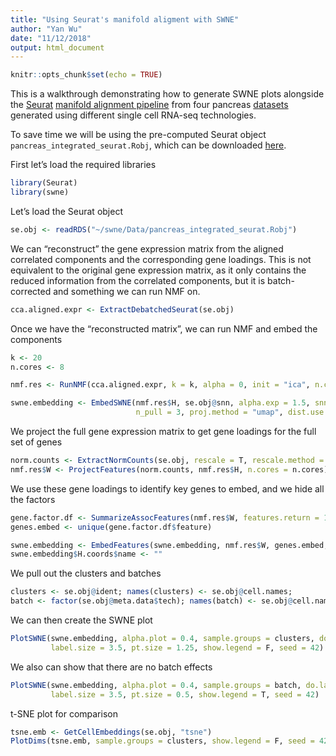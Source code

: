 ```yaml
---
title: "Using Seurat's manifold aligment with SWNE"
author: "Yan Wu"
date: "11/12/2018"
output: html_document
---
```


```r
knitr::opts_chunk$set(echo = TRUE)
```

This is a walkthrough demonstrating how to generate SWNE plots alongside the [Seurat](http://satijalab.org/seurat/) [manifold alignment pipeline]() from four pancreas [datasets](http://bit.ly/IAexpmat) generated using different single cell RNA-seq technologies.

To save time we will be using the pre-computed Seurat object `pancreas_integrated_seurat.Robj`, which can be downloaded [here](ftp://genome-miner.ucsd.edu/swne_files/pancreas_integrated_seurat.Robj).


First let's load the required libraries
```r
library(Seurat)
library(swne)
```


Let's load the Seurat object
```r
se.obj <- readRDS("~/swne/Data/pancreas_integrated_seurat.Robj")
```


We can "reconstruct" the gene expression matrix from the aligned correlated components and the corresponding gene loadings. This is not equivalent to the original gene expression matrix, as it only contains the reduced information from the correlated components, but it is batch-corrected and something we can run NMF on.
```r
cca.aligned.expr <- ExtractDebatchedSeurat(se.obj)
```


Once we have the "reconstructed matrix", we can run NMF and embed the components
```r
k <- 20
n.cores <- 8

nmf.res <- RunNMF(cca.aligned.expr, k = k, alpha = 0, init = "ica", n.cores = n.cores)

swne.embedding <- EmbedSWNE(nmf.res$H, se.obj@snn, alpha.exp = 1.5, snn.exp = 1, 
                            n_pull = 3, proj.method = "umap", dist.use = "cosine")
```


We project the full gene expression matrix to get gene loadings for the full set of genes
```r
norm.counts <- ExtractNormCounts(se.obj, rescale = T, rescale.method = "log", batch = NULL)
nmf.res$W <- ProjectFeatures(norm.counts, nmf.res$H, n.cores = n.cores)
```


We use these gene loadings to identify key genes to embed, and we hide all the factors
```r
gene.factor.df <- SummarizeAssocFeatures(nmf.res$W, features.return = 1)
genes.embed <- unique(gene.factor.df$feature)

swne.embedding <- EmbedFeatures(swne.embedding, nmf.res$W, genes.embed, n_pull = 3)
swne.embedding$H.coords$name <- ""
```


We pull out the clusters and batches
```r
clusters <- se.obj@ident; names(clusters) <- se.obj@cell.names;
batch <- factor(se.obj@meta.data$tech); names(batch) <- se.obj@cell.names
```


We can then create the SWNE plot
```r
PlotSWNE(swne.embedding, alpha.plot = 0.4, sample.groups = clusters, do.label = T, 
         label.size = 3.5, pt.size = 1.25, show.legend = F, seed = 42)
```


We also can show that there are no batch effects
```r
PlotSWNE(swne.embedding, alpha.plot = 0.4, sample.groups = batch, do.label = F, 
         label.size = 3.5, pt.size = 0.5, show.legend = T, seed = 42)
```


t-SNE plot for comparison
```r
tsne.emb <- GetCellEmbeddings(se.obj, "tsne")
PlotDims(tsne.emb, sample.groups = clusters, show.legend = F, seed = 42)
```
